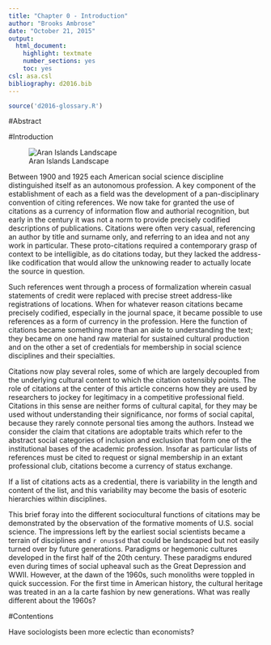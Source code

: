 ```yaml
---
title: "Chapter 0 - Introduction"
author: "Brooks Ambrose"
date: "October 21, 2015"
output:
  html_document:
    highlight: textmate
    number_sections: yes
    toc: yes
csl: asa.csl
bibliography: d2016.bib
---
```


```r
source('d2016-glossary.R')
```

#Abstract

#Introduction

![Aran Islands Landscape](http://blog.alainntours.fr/IMG/jpg/ch_091107_044_1024px.jpg)

Between 1900 and 1925 each American social science discipline distinguished itself as an autonomous profession. A key component of the establishment of each as a field was the development of a pan-disciplinary convention of citing references. We now take for granted the use of citations as a currency of information flow and authorial recognition, but early in the century it was not a norm to provide precisely codified descriptions of publications. Citations were often very casual, referencing an author by title and surname only, and referring to an idea and not any work in particular. These proto-citations required a contemporary grasp of context to be intelligible, as do citations today, but they lacked the address-like codification that would allow the unknowing reader to actually locate the source in question.

Such references went through a process of formalization wherein casual statements of credit were replaced with precise street address-like registrations of locations. When for whatever reason citations became precisely codified, especially in the journal space, it became possible to use references as a form of currency in the profession. Here the function of citations became something more than an aide to understanding the text; they became on one hand raw material for sustained cultural production and on the other a set of credentials for membership in social science disciplines and their specialties.

Citations now play several roles, some of which are largely decoupled from the underlying cultural content to which the citation ostensibly points. The role of citations at the center of this article concerns how they are used by researchers to jockey for legitimacy in a competitive professional field. Citations in this sense are neither forms of cultural capital, for they may be used without understanding their significance, nor forms of social capital, because they rarely connote personal ties among the authors. Instead we consider the claim that citations are adoptable traits which refer to the abstract social categories of inclusion and exclusion that form one of the institutional bases of the academic profession. Insofar as particular lists of references must be cited to request or signal membership in an extant professional club, citations become a currency of status exchange.

If a list of citations acts as a credential, there is variability in the length and content of the list, and this variability may become the basis of esoteric hierarchies within disciplines.

This brief foray into the different sociocultural functions of citations may be demonstrated by the observation of the formative moments of U.S. social science. The impressions left by the earliest social scientists became a terrain of disciplines and `r onus$sd` that could be landscaped but not easily turned over by future generations. Paradigms or hegemonic cultures developed in the first half of the 20th century. These paradigms endured even during times of social upheaval such as the Great Depression and WWII. However, at the dawn of the 1960s, such monoliths were toppled in quick succession. For the first time in American history, the cultural heritage was treated in an a la carte fashion by new generations. What was really different about the 1960s?

#Contentions

Have sociologists been more eclectic than economists?
